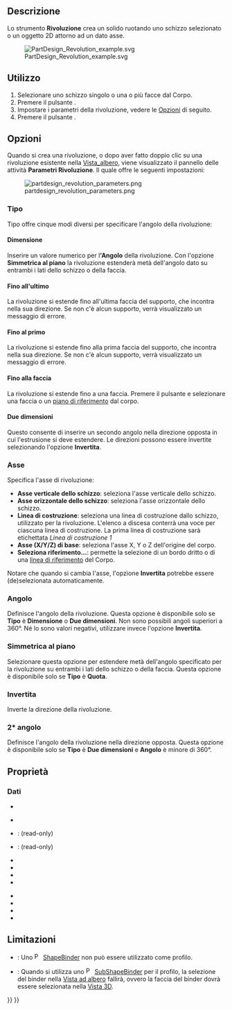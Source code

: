 <languages/>

{{Docnav/it
|[[PartDesign_Pad/it|Estrusione]]
|[[PartDesign_AdditiveLoft/it|Loft additivo]]
|[[PartDesign_Workbench/it|PartDesign]]
|IconL=PartDesign_Pad.svg
|IconR=PartDesign_AdditiveLoft.svg
|IconC=Workbench_PartDesign.svg
}}

{{GuiCommand/it
|Name=PartDesign Revolution
|Name/it=Rivoluzione
|MenuLocation=Part Design → Crea una funzione additiva → Rivoluzione
|Workbenches=[[PartDesign_Workbench/it|PartDesign]]
|SeeAlso=[[PartDesign_Groove/it|Gola]]
}}

<span id="Description"></span>
==Descrizione== 

Lo strumento '''Rivoluzione''' crea un solido ruotando uno schizzo selezionato o un oggetto 2D attorno ad un dato asse.

[[File:PartDesign Revolution example.svg]]

{{Caption|Sopra: lo schizzo (A) viene ruotato di 270 gradi in senso antiorario attorno all'asse (B); il solido risultante (C) è mostrato sulla destra.}}

<span id="Usage"></span>
==Utilizzo==

<div class="mw-translate-fuzzy">
# Selezionare uno schizzo singolo o una o più facce dal Corpo.
# Premere il pulsante {{Button|[[Image:PartDesign_Revolution.svg|24px]] [[PartDesign_Revolution/it|Rivoluzione]]}}.
# Impostare i parametri della rivoluzione, vedere le [[#Opzioni|Opzioni]] di seguito.
# Premere il pulsante {{Button|OK}}.
</div>

<span id="Options"></span>
==Opzioni== 

Quando si crea una rivoluzione, o dopo aver fatto doppio clic su una rivoluzione esistente nella [[Tree_view/it|Vista_albero]], viene visualizzato il pannello delle attività '''Parametri Rivoluzione'''. Il quale offre le seguenti impostazioni:

[[Image:partdesign_revolution_parameters.png|frame|left]]

<span id="Type"></span>
===Tipo===

{{Version/it|1.0}}

Tipo offre cinque modi diversi per specificare l'angolo della rivoluzione:

<span id="Dimension"></span>
====Dimensione====

Inserire un valore numerico per l''''Angolo''' della rivoluzione. Con l'opzione '''Simmetrica al piano''' la rivoluzione estenderà metà dell'angolo dato su entrambi i lati dello schizzo o della faccia.

<span id="To_last"></span>
====Fino all'ultimo====

La rivoluzione si estende fino all'ultima faccia del supporto, che incontra nella sua direzione. Se non c'è alcun supporto, verrà visualizzato un messaggio di errore.

<span id="To_first"></span>
====Fino al primo====

La rivoluzione si estende fino alla prima faccia del supporto, che incontra nella sua direzione. Se non c'è alcun supporto, verrà visualizzato un messaggio di errore.

<span id="Up_to_face"></span>
====Fino alla faccia====

La rivoluzione si estende fino a una faccia. Premere il pulsante {{Button|Faccia}} e selezionare una faccia o un [[PartDesign_Plane/it|piano di riferimento]] dal corpo.

<span id="Two_dimensions"></span>
====Due dimensioni====

Questo consente di inserire un secondo angolo nella direzione opposta in cui l'estrusione si deve estendere. Le direzioni possono essere invertite selezionando l'opzione '''Invertita'''.

<span id="Axis"></span>
===Asse===

Specifica l'asse di rivoluzione:

* '''Asse verticale dello schizzo''': seleziona l'asse verticale dello schizzo.
* '''Asse orizzontale dello schizzo''': seleziona l'asse orizzontale dello schizzo.
* '''Linea di costruzione''': seleziona una linea di costruzione dallo schizzo, utilizzato per la rivoluzione. L'elenco a discesa conterrà una voce per ciascuna linea di costruzione. La prima linea di costruzione sarà etichettata ''Linea di costruzione 1''
* '''Asse (X/Y/Z) di base''': seleziona l'asse X, Y o Z dell'origine del corpo.
* '''Seleziona riferimento...''': permette la selezione di un bordo dritto o di una [[PartDesign_Line/it|linea di riferimento]] del Corpo.

Notare che quando si cambia l'asse, l'opzione '''Invertita''' potrebbe essere (de)selezionata automaticamente.

<span id="Angle"></span>
===Angolo=== 

Definisce l'angolo della rivoluzione. Questa opzione è disponibile solo se '''Tipo''' è '''Dimensione''' o '''Due dimensioni'''. Non sono possibili angoli superiori a 360°. Né lo sono valori negativi, utilizzare invece l'opzione '''Invertita'''.

<span id="Symmetric_to_plane"></span>
===Simmetrica al piano===

Selezionare questa opzione per estendere metà dell'angolo specificato per la rivoluzione su entrambi i lati dello schizzo o della faccia. Questa opzione è disponibile solo se '''Tipo''' è '''Quota'''.

<span id="Reversed"></span>
===Invertita===

Inverte la direzione della rivoluzione.

<span id="2nd_angle"></span>
===2* angolo===

{{Version/it|1.0}}

Definisce l'angolo della rivoluzione nella direzione opposta. Questa opzione è disponibile solo se '''Tipo''' è '''Due dimensioni''' e '''Angolo''' è minore di 360°.

<span id="Properties"></span>
==Proprietà==

<span id="Data"></span>
===Dati===

{{TitleProperty|Part Design}}

* {{PropertyData|Refine|Bool}}

{{TitleProperty|Revolution}}

* {{PropertyData|Type|Enumeration}}
* {{PropertyData|Base|Vector}}: (read-only)
* {{PropertyData|Asse|Vector}}: (read-only)
* {{PropertyData|Angolo|Angle}}
* {{PropertyData|Up To Face|LinkSub}}
* {{PropertyData|Angle2|Angle}}
* {{PropertyData|Reference Axis|LinkSub}}

{{TitleProperty|Sketch Based}}

* {{PropertyData|Profile|LinkSub}}
* {{PropertyData|Midplane|Bool}}
* {{PropertyData|Reversed|Bool}}
* {{PropertyData|Allow Multi Face|Bool}}

<span id="Limitations"></span>
==Limitazioni==

* {{VersionMinus/it|0.21}}: Uno [[File:PartDesign_ShapeBinder.svg|16px]] [[PartDesign_ShapeBinder/it|ShapeBinder]] non può essere utilizzato come profilo.
* {{VersionMinus|0.21}}: Quando si utilizza uno [[File:PartDesign_SubShapeBinder.svg|16px]] [[PartDesign_SubShapeBinder/it|SubShapeBinder]] per il profilo, la selezione del binder nella [[Tree_view/it|Vista ad albero]] fallirà, ovvero la faccia del binder dovrà essere selezionata nella [[3D_view/it|Vista 3D]].


{{Docnav/it
|[[PartDesign_Pad/it|Estrusione]]
|[[PartDesign_AdditiveLoft/it|Loft additivo]]
|[[PartDesign_Workbench/it|PartDesign]]
|IconL=PartDesign_Pad.svg
|IconR=PartDesign_AdditiveLoft.svg
|IconC=Workbench_PartDesign.svg
}}

{{PartDesign Tools navi{{#translation:}}}}
{{Userdocnavi{{#translation:}}}}